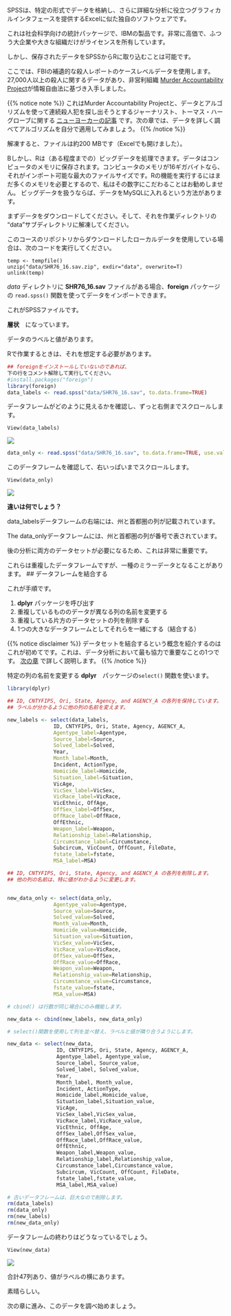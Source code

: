 SPSSは、特定の形式でデータを格納し、さらに詳細な分析に役立つグラフィカルインタフェースを提供するExcelに似た独自のソフトウェアです。

これは社会科学向けの統計パッケージで、IBMの製品です。非常に高価で、ふつう大企業や大きな組織だけがライセンスを所有しています。

しかし、保存されたデータをSPSSからRに取り込むことは可能です。

ここでは、FBIの補遺的な殺人レポートのケースレベルデータを使用します。 27,000人以上の殺人に関するデータがあり、非営利組織 [Murder Accountability Project](http://www.murderdata.org/p/data-docs.html)が情報自由法に基づき入手しました。

{{% notice note %}}
これはMurder Accountability Projectと、データとアルゴリズムを使って連続殺人犯を探し出そうとするジャーナリスト、トーマス・ハーグローブに関する [ニューヨーカーの記事](https://www.newyorker.com/magazine/2017/11/27/the-serial-killer-detector) です。次の章では、データを詳しく調べてアルゴリズムを自分で適用してみましょう。
{{% /notice %}}

解凍すると、ファイルは約200 MBです（Excelでも開けました）。

Bしかし、Rは（ある程度までの）ビッグデータを処理できます。データはコンピュータのメモリに保存されます。コンピュータのメモリが16ギガバイトなら、それがインポート可能な最大のファイルサイズです。Rの機能を実行するにはまだ多くのメモリを必要とするので、私はその数字にこだわることはお勧めしません。 ビッグデータを扱うならば、データをMySQLに入れるという方法があります。

まずデータをダウンロードしてください。そして、それを作業ディレクトリの "data"サブディレクトリに解凍してください。

このコースのリポジトリからダウンロードしたローカルデータを使用している場合は、次のコードを実行してください。

```
temp <- tempfile()
unzip("data/SHR76_16.sav.zip", exdir="data", overwrite=T)
unlink(temp)
```

*data* ディレクトリに **SHR76_16.sav** ファイルがある場合、**foreign** パッケージの `read.spss()` 関数を使ってデータをインポートできます。

これがSPSSファイルです。

**層状**　になっています。

データのラベルと値があります。

Rで作業するときは、それを想定する必要があります。

```r
## foreignをインストールしていないのであれば、
下の行をコメント解除して実行してください。
#install.packages("foreign")
library(foreign)
data_labels <- read.spss("data/SHR76_16.sav", to.data.frame=TRUE)
```

データフレームがどのように見えるかを確認し、ずっと右側までスクロールします。
```
View(data_labels)
```

![](/importing_exporting/spss/images/data_labels.png)

```r
data_only <- read.spss("data/SHR76_16.sav", to.data.frame=TRUE, use.value.labels=F)
```

このデータフレームを確認して、右いっぱいまでスクロールします。

```
View(data_only)
```

![](/importing_exporting/spss/images/data_only.png)

**違いは何でしょう？**

data_labelsデータフレームの右端には、州と首都圏の列が記載されています。

The data_onlyデータフレームには、州と首都圏の列が番号で表されています。

後の分析に両方のデータセットが必要になるため、これは非常に重要です。

これらは重複したデータフレームですが、一種のミラーデータとなることがあります。
## データフレームを結合する

これが手順です。

1. **dplyr** パッケージを呼び出す
2. 重複しているもののデータが異なる列の名前を変更する
3. 重複している片方のデータセットの列を削除する
4. 1つの大きなデータフレームとしてそれらを一緒にする（結合する）

{{% notice disclaimer %}}
データセットを結合するという概念を紹介するのはこれが初めてです。これは、データ分析において最も協力で重要なことの1つです。 [次の章](http://learn.r-journalism.com/en/wrangling/tidyr_joins/tidyr-joins/) で詳しく説明します。
{{% /notice %}}



特定の列の名前を変更する **dplyr**　パッケージの`select()` 関数を使います。

```r
library(dplyr)

## ID, CNTYFIPS, Ori, State, Agency, and AGENCY_A の各列を保持しています。
## ラベルが分かるように他の列の名前を変えます。

new_labels <- select(data_labels,
               ID, CNTYFIPS, Ori, State, Agency, AGENCY_A,
               Agentype_label=Agentype,
               Source_label=Source,
               Solved_label=Solved,
               Year,
               Month_label=Month,
               Incident, ActionType,
               Homicide_label=Homicide,
               Situation_label=Situation,
               VicAge,
               VicSex_label=VicSex,
               VicRace_label=VicRace,
               VicEthnic, OffAge,
               OffSex_label=OffSex,
               OffRace_label=OffRace,
               OffEthnic,
               Weapon_label=Weapon,
               Relationship_label=Relationship,
               Circumstance_label=Circumstance,
               Subcircum, VicCount, OffCount, FileDate,
               fstate_label=fstate,
               MSA_label=MSA)

## ID, CNTYFIPS, Ori, State, Agency, and AGENCY_A の各列を削除します。
## 他の列の名前は、特に値がわかるように変更します。


new_data_only <- select(data_only,
               Agentype_value=Agentype,
               Source_value=Source,
               Solved_value=Solved,
               Month_value=Month,
               Homicide_value=Homicide,
               Situation_value=Situation,
               VicSex_value=VicSex,
               VicRace_value=VicRace,
               OffSex_value=OffSex,
               OffRace_value=OffRace,
               Weapon_value=Weapon,
               Relationship_value=Relationship,
               Circumstance_value=Circumstance,
               fstate_value=fstate,
               MSA_value=MSA)

# cbind() は行数が同じ場合にのみ機能します。

new_data <- cbind(new_labels, new_data_only)

# select()関数を使用して列を並べ替え、ラベルと値が隣り合うようにします。

new_data <- select(new_data,
                ID, CNTYFIPS, Ori, State, Agency, AGENCY_A,
                Agentype_label, Agentype_value,
                Source_label, Source_value,
                Solved_label, Solved_value,
                Year,
                Month_label, Month_value,
                Incident, ActionType,
                Homicide_label,Homicide_value,
                Situation_label,Situation_value,
                VicAge,
                VicSex_label,VicSex_value,
                VicRace_label,VicRace_value,
                VicEthnic, OffAge,
                OffSex_label,OffSex_value,
                OffRace_label,OffRace_value,
                OffEthnic,
                Weapon_label,Weapon_value,
                Relationship_label,Relationship_value,
                Circumstance_label,Circumstance_value,
                Subcircum, VicCount, OffCount, FileDate,
                fstate_label,fstate_value,
                MSA_label,MSA_value)

# 古いデータフレームは、巨大なので削除します。
rm(data_labels)
rm(data_only)
rm(new_labels)
rm(new_data_only)
```

データフレームの終わりはどうなっているでしょう。

```
View(new_data)
```

![](/importing_exporting/spss/images/new_data.png)

合計47列あり、値がラベルの横にあります。

素晴らしい。

次の章に進み、このデータを調べ始めましょう。
